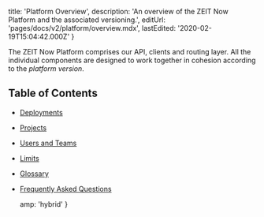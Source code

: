 
  title: 'Platform Overview',
  description:
    'An overview of the ZEIT Now Platform and the associated versioning.',
  editUrl: 'pages/docs/v2/platform/overview.mdx',
  lastEdited: '2020-02-19T15:04:42.000Z'
}

The ZEIT Now Platform comprises our API, clients and routing layer. All the individual components are designed to work together in cohesion according to the _platform version_.

## Table of Contents

- [Deployments](/docs/v2/platform/deployments)
- [Projects](/docs/v2/platform/projects)
- [Users and Teams](/docs/v2/platform/users-and-teams)
- [Limits](/docs/v2/platform/limits)
- [Glossary](/docs/v2/platform/glossary)
- [Frequently Asked Questions](/docs/v2/platform/frequently-asked-questions)


  amp: 'hybrid'
}
